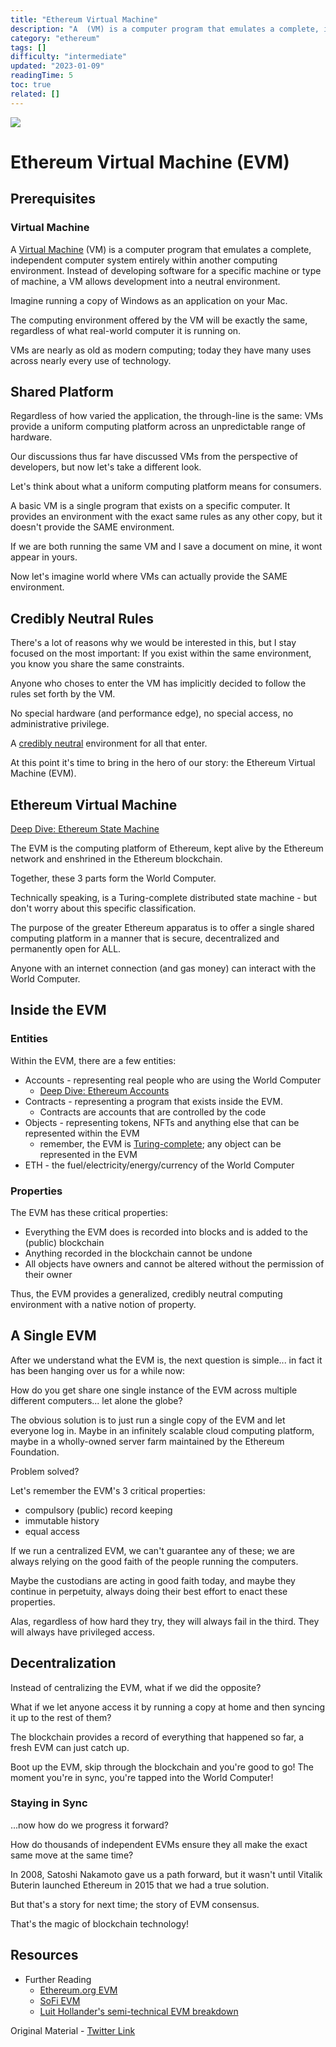 ```yaml
---
title: "Ethereum Virtual Machine"
description: "A  (VM) is a computer program that emulates a complete, independent computer system entirely within another computing environment."
category: "ethereum"
tags: []
difficulty: "intermediate"
updated: "2023-01-09"
readingTime: 5
toc: true
related: []
---
```


![](/images/evm-banner2.png)

# Ethereum Virtual Machine (EVM)

## Prerequisites

### Virtual Machine

A [Virtual Machine](/background/computer) (VM) is a computer program that emulates a complete, independent computer system entirely within another computing environment. Instead of developing software for a specific machine or type of machine, a VM allows development into a neutral environment. 

Imagine running a copy of Windows as an application on your Mac.

The computing environment offered by the VM will be exactly the same, regardless of what real-world computer it is running on.

VMs are nearly as old as modern computing; today they have many uses across nearly every use of technology. 

## Shared Platform

Regardless of how varied the application, the through-line is the same: VMs provide a uniform computing platform across an unpredictable range of hardware.

Our discussions thus far have discussed VMs from the perspective of developers, but now let's take a different look. 

Let's think about what a uniform computing platform means for consumers.

A basic VM is a single program that exists on a specific computer. It provides an environment with the exact same rules as any other copy, but it doesn't provide the SAME environment. 

If we are both running the same VM and I save a document on mine, it wont appear in yours.

Now let's imagine world where VMs can actually provide the SAME environment. 

## Credibly Neutral Rules

There's a lot of reasons why we would be interested in this, but I stay focused on the most important: If you exist within the same environment, you know you share the same constraints.

Anyone who choses to enter the VM has implicitly decided to follow the rules set forth by the VM. 

No special hardware (and performance edge), no special access, no administrative privilege. 

A [credibly neutral](/concepts/credible-neutrality) environment for all that enter.

At this point it's time to bring in the hero of our story: the Ethereum Virtual Machine (EVM).

## Ethereum Virtual Machine

[Deep Dive: Ethereum State Machine](/ethereum/state-machine)

The EVM is the computing platform of Ethereum, kept alive by the Ethereum network and enshrined in the Ethereum blockchain.

Together, these 3 parts form the World Computer.

Technically speaking, is a Turing-complete distributed state machine - but don't worry about this specific classification.

The purpose of the greater Ethereum apparatus is to offer a single shared computing platform in a manner that is secure, decentralized and permanently open for ALL. 

Anyone with an internet connection (and gas money) can interact with the World Computer.

## Inside the EVM

### Entities

Within the EVM, there are a few entities: 

*   Accounts - representing real people who are using the World Computer
    *   [Deep Dive: Ethereum Accounts](/ethereum/account)
*   Contracts - representing a program that exists inside the EVM.
    *   Contracts are accounts that are controlled by the code
*   Objects - representing tokens, NFTs and anything else that can be represented within the EVM
    *   remember, the EVM is [Turing-complete](/concepts/turing-complete); any object can be represented in the EVM
*   ETH - the fuel/electricity/energy/currency of the World Computer

### Properties

The EVM has these critical properties: 

*   Everything the EVM does is recorded into blocks and is added to the (public) blockchain
*   Anything recorded in the blockchain cannot be undone
*   All objects have owners and cannot be altered without the permission of their owner

Thus, the EVM provides a generalized, credibly neutral computing environment with a native notion of property. 

## A Single EVM

After we understand what the EVM is, the next question is simple... in fact it has been hanging over us for a while now: 

How do you get share one single instance of the EVM across multiple different computers... let alone the globe?

The obvious solution is to just run a single copy of the EVM and let everyone log in. Maybe in an infinitely scalable cloud computing platform, maybe in a wholly-owned server farm maintained by the Ethereum Foundation. 

Problem solved?

Let's remember the EVM's 3 critical properties: 

*   compulsory (public) record keeping
*   immutable history
*   equal access

If we run a centralized EVM, we can't guarantee any of these; we are always relying on the good faith of the people running the computers.

Maybe the custodians are acting in good faith today, and maybe they continue in perpetuity, always doing their best effort to enact these properties. 

Alas, regardless of how hard they try, they will always fail in the third. They will always have privileged access.

## Decentralization

Instead of centralizing the EVM, what if we did the opposite? 

What if we let anyone access it by running a copy at home and then syncing it up to the rest of them? 

The blockchain provides a record of everything that happened so far, a fresh EVM can just catch up.

Boot up the EVM, skip through the blockchain and you're good to go! The moment you're in sync, you're tapped into the World Computer! 

### Staying in Sync

...now how do we progress it forward? 

How do thousands of independent EVMs ensure they all make the exact same move at the same time?

In 2008, Satoshi Nakamoto gave us a path forward, but it wasn't until Vitalik Buterin launched Ethereum in 2015 that we had a true solution.

But that's a story for next time; the story of EVM consensus.

That's the magic of blockchain technology!

## Resources

*   Further Reading
    *   [Ethereum.org EVM](https://ethereum.org/en/developers/docs/evm/)
    *   [SoFi EVM](https://www.sofi.com/learn/content/what-is-ethereum-virtual-machine/)
    *   [Luit Hollander's semi-technical EVM breakdown](https://medium.com/mycrypto/the-ethereum-virtual-machine-how-does-it-work-9abac2b7c9e)

Original Material - [Twitter Link](https://twitter.com/logarithmicrex/status/1574618174879735808)

